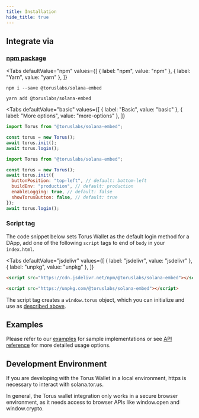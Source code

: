 ```yaml
---
title: Installation
hide_title: true
---
```



## Integrate via

### [npm package](https://www.npmjs.com/package/@toruslabs/solana-embed)

<Tabs
  defaultValue="npm"
  values={[
    { label: "npm", value: "npm" },
    { label: "Yarn", value: "yarn" },
  ]}
>
<TabItem value="npm">

```shell
npm i --save @toruslabs/solana-embed
```

</TabItem>

<TabItem value="yarn">

```shell
yarn add @toruslabs/solana-embed
```

</TabItem>

</Tabs>

<Tabs
  defaultValue="basic"
  values={[
    { label: "Basic", value: "basic" },
    { label: "More options", value: "more-options" },
  ]}
>

<TabItem value="basic">

```js
import Torus from "@toruslabs/solana-embed";

const torus = new Torus();
await torus.init();
await torus.login();
```

</TabItem>

<TabItem value="more-options">

```js
import Torus from "@toruslabs/solana-embed";

const torus = new Torus();
await torus.init({
  buttonPosition: "top-left", // default: bottom-left
  buildEnv: "production", // default: production
  enableLogging: true, // default: false
  showTorusButton: false, // default: true
});
await torus.login();
```

</TabItem>

</Tabs>

### Script tag

The code snippet below sets Torus Wallet as the default login method for a DApp,
add one of the following `script` tags to end of `body` in your `index.html`.

<Tabs
  defaultValue="jsdelivr"
  values={[
    { label: "jsdelivr", value: "jsdelivr" },
    { label: "unpkg", value: "unpkg" },
  ]}
>

<TabItem value="jsdelivr">

```html
<script src="https://cdn.jsdelivr.net/npm/@toruslabs/solana-embed"></script>
```

</TabItem>

<TabItem value="unpkg">

```html
<script src="https://unpkg.com/@toruslabs/solana-embed"></script>
```

</TabItem>

</Tabs>

The script tag creates a `window.torus` object, which you can initialize and use
as [described above](#basic).

## Examples

Please refer to our
[examples](https://github.com/torusresearch/solana-embed/tree/master/examples)
for sample implementations or see [API reference](./api-reference/class) for
more detailed usage options.

## Development Environment

If you are developing with the Torus Wallet in a local environment,
https is necessary to interact with solana.tor.us.

In general, the Torus wallet integration only works in a secure browser
environment, as it needs access to browser APIs like window.open and
window.crypto.
